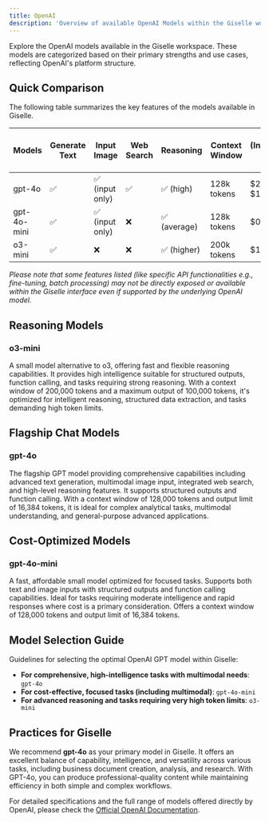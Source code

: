 ```yaml
---
title: OpenAI
description: 'Overview of available OpenAI Models within the Giselle workspace.'
---
```


Explore the OpenAI models available in the Giselle workspace. These models are categorized based on their primary strengths and use cases, reflecting OpenAI's platform structure.

## Quick Comparison

The following table summarizes the key features of the models available in Giselle.

| Models        | Generate Text | Input Image | Web Search | Reasoning | Context Window | Pricing (Input/Output per 1M tokens) | Availability |
|---------------|---------------|-------------|------------|-----------|----------------|--------------------------------------|--------------|
| gpt-4o        | ✅            | ✅ (input only) | ✅          | ✅ (high)  | 128k tokens    | $2.50 / $10.00                       | Pro         |
| gpt-4o-mini   | ✅            | ✅ (input only) | ❌          | ✅ (average) | 128k tokens    | $0.15 / $0.60                        | Free          |
| o3-mini       | ✅            | ❌           | ❌          | ✅ (higher) | 200k tokens    | $1.10 / $4.40                        | Pro         |

*Please note that some features listed (like specific API functionalities e.g., fine-tuning, batch processing) may not be directly exposed or available within the Giselle interface even if supported by the underlying OpenAI model.*

## Reasoning Models

### o3-mini
A small model alternative to o3, offering fast and flexible reasoning capabilities. It provides high intelligence suitable for structured outputs, function calling, and tasks requiring strong reasoning. With a context window of 200,000 tokens and a maximum output of 100,000 tokens, it's optimized for intelligent reasoning, structured data extraction, and tasks demanding high token limits.

## Flagship Chat Models

### gpt-4o
The flagship GPT model providing comprehensive capabilities including advanced text generation, multimodal image input, integrated web search, and high-level reasoning features. It supports structured outputs and function calling. With a context window of 128,000 tokens and output limit of 16,384 tokens, it is ideal for complex analytical tasks, multimodal understanding, and general-purpose advanced applications.

## Cost-Optimized Models

### gpt-4o-mini
A fast, affordable small model optimized for focused tasks. Supports both text and image inputs with structured outputs and function calling capabilities. Ideal for tasks requiring moderate intelligence and rapid responses where cost is a primary consideration. Offers a context window of 128,000 tokens and output limit of 16,384 tokens.

## Model Selection Guide

Guidelines for selecting the optimal OpenAI GPT model within Giselle:

- **For comprehensive, high-intelligence tasks with multimodal needs**: `gpt-4o`
- **For cost-effective, focused tasks (including multimodal)**: `gpt-4o-mini`
- **For advanced reasoning and tasks requiring very high token limits**: `o3-mini`

## Practices for Giselle

We recommend **gpt-4o** as your primary model in Giselle. It offers an excellent balance of capability, intelligence, and versatility across various tasks, including business document creation, analysis, and research. With GPT-4o, you can produce professional-quality content while maintaining efficiency in both simple and complex workflows.

For detailed specifications and the full range of models offered directly by OpenAI, please check the [Official OpenAI Documentation](https://platform.openai.com/docs/models).
